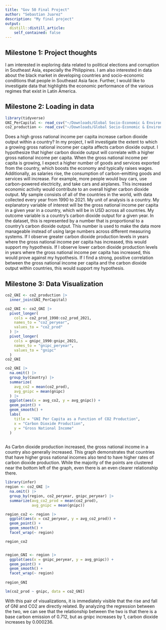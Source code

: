 ```yaml
---
title: "Gov 50 Final Project"
author: "Sebastian Juarez"
description: "My final project"
output:
  distill::distill_article:
    self_contained: false
---
```




## Milestone 1: Project thoughts

I am interested in exploring data related to political elections and corruption in Southeast Asia, especially the Philippines. I am also interested in data about the black market in developing countries and socio-economic conditions that people in Southeast Asia face. Further, I would like to investigate data that highlights the economic performance of the various regimes that exist in Latin America.


## Milestone 2: Loading in data

```r
library(tidyverse)
GNI_PerCapital <- read_csv("~/Downloads/Global Socio-Economic & Environmental Indicators/gross_national_income_per_capital.csv")
co2_production <- read_csv("~/Downloads/Global Socio-Economic & Environmental Indicators/co2_production.csv")
```

Does a high gross national income per capita increase carbon dioxide output within a country? In my project, I will investigate the extent to which a growing gross national income per capita affects carbon dioxide output. I hypothesize that higher carbon dioxide output will correlate with a higher gross national income per capita. When the gross national income per capita is growing, I expect a higher number of goods and services exported from the country, which boosts the economy and typically raises wages. Additionally, as salaries rise, the consumption of carbon-emitting goods and services will increase. For example, more people would buy cars, use carbon-powered electricity, and take cars and airplanes. This increased economic activity would contribute to an overall higher carbon dioxide output. My sample consists of all of the countries in the world, with data collected every year from 1990 to 2021. My unit of analysis is a country. My explanatory variable of interest will be the gross national income per capita in a given year in a country, which will be in USD across all countries. My outcome variable is a country's carbon dioxide output for a given year. In the dataset, this is represented by a number that is proportional to a country’s carbon dioxide output. This number is used to make the data more manageable instead of using large numbers across different measuring systems. If I observe greater carbon dioxide production levels in years where the gross national income per capita has increased, this would support my hypothesis. If I observe lower carbon dioxide production levels in years where the gross national income per capita has increased, this would prove against my hypothesis. If I find a strong, positive correlation between the gross national income per capita and the carbon dioxide output within countries, this would support my hypothesis. 

## Milestone 3: Data Visualization

```r
co2_GNI <- co2_production |>
  inner_join(GNI_PerCapital)

co2_GNI <- co2_GNI |>
  pivot_longer(
    cols = co2_prod_1990:co2_prod_2021,
    names_to = "co2_peryear",
    values_to = "co2_prod"
  ) |>
  pivot_longer(
    cols = gnipc_1990:gnipc_2021,
    names_to = "gnipc_peryear",
    values_to = "gnipc"
  )
co2_GNI

co2_GNI |>
  na.omit() |>
  group_by(Country) |>
  summarize(
    avg_co2 = mean(co2_prod),
    avg_gnipc = mean(gnipc)
  ) |>
  ggplot(aes(x = avg_co2, y = avg_gnipc)) +
  geom_point() +
  geom_smooth() +
  labs(
    title = "GNI Per Capita as a Function of CO2 Production",
    x = "Carbon Dioxide Production",
    y = "Gross National Income"
  )
  

```
As Carbn dioxide production increased, the gross national income in a country also generally increased. This graph demonstrates that countries that have higher gross national incomes also tend to have higher rates of carbon dioxide production. While the majority of the points are clustered near the bottom left of the graph, even there is an even clearer relationship there.

```r
library(infer)
region <- co2_GNI |>
  na.omit() |>
  group_by(region, co2_peryear, gnipc_peryear) |>
  summarize(avg_co2_prod = mean(co2_prod),
            avg_gnipc = mean(gnipc))

region_co2 <- region |>
  ggplot(aes(x = co2_peryear, y = avg_co2_prod)) +
  geom_point() +
  geom_smooth() +
  facet_wrap(~ region)

region_co2


region_GNI <- region |> 
  ggplot(aes(x = gnipc_peryear, y = avg_gnipc)) +
  geom_point() +
  geom_smooth() +
  facet_wrap(~ region)
  
region_GNI

lm(co2_prod ~ gnipc, data = co2_GNI)
```
With this pair of visualizations, it is immediately visible that the rise and fall of GNI and CO2 are directly related. By analyzing the regression between the two, we can see that the relationship between the two is that there is a base carbon emission of 0.712, but as gnipc increases by 1, carbon dioxide increases by 0.000236.
